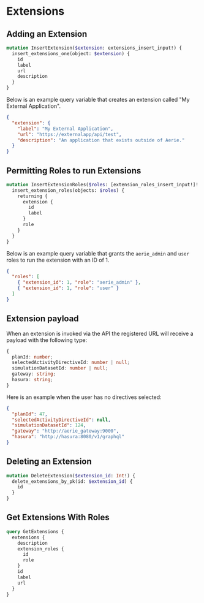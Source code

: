 # Extensions

## Adding an Extension

```graphql
mutation InsertExtension($extension: extensions_insert_input!) {
  insert_extensions_one(object: $extension) {
    id
    label
    url
    description
  }
}
```

Below is an example query variable that creates an extension called "My External Application".

```json
{
  "extension": {
    "label": "My External Application",
    "url": "https://externalapp/api/test",
    "description": "An application that exists outside of Aerie."
  }
}
```

## Permitting Roles to run Extensions

```graphql
mutation InsertExtensionRoles($roles: [extension_roles_insert_input!]! ) {
  insert_extension_roles(objects: $roles) {
    returning {
      extension {
        id
        label
      }
      role
    }
  }
}
```

Below is an example query variable that grants the `aerie_admin` and `user` roles to run the extension with an ID of 1.

```json
{
  "roles": [
    { "extension_id": 1, "role": "aerie_admin" },
    { "extension_id": 1, "role": "user" }
  ]
}
```

## Extension payload

When an extension is invoked via the API the registered URL will receive a payload with the following type:

```ts
{
  planId: number;
  selectedActivityDirectiveId: number | null;
  simulationDatasetId: number | null;
  gateway: string;
  hasura: string;
}
```

Here is an example when the user has no directives selected:

```json
{
  "planId": 47,
  "selectedActivityDirectiveId": null,
  "simulationDatasetId": 124,
  "gateway": "http://aerie_gateway:9000",
  "hasura": "http://hasura:8080/v1/graphql"
}
```

## Deleting an Extension

```graphql
mutation DeleteExtension($extension_id: Int!) {
  delete_extensions_by_pk(id: $extension_id) {
    id
  }
}
```

## Get Extensions With Roles

```graphql
query GetExtensions {
  extensions {
    description
    extension_roles {
      id
      role
    }
    id
    label
    url
  }
}
```
